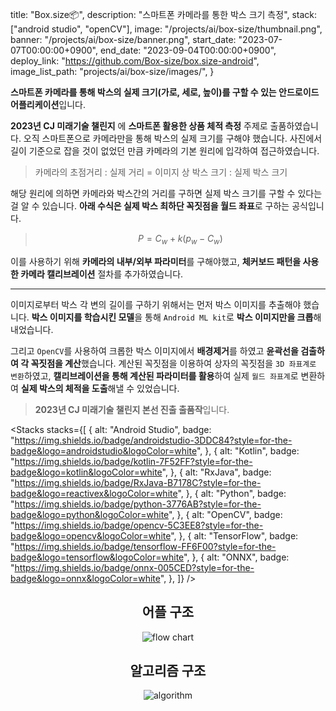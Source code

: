 
  title: "Box.size📦",
  description: "스마트폰 카메라를 통한 박스 크기 측정",
  stack: ["android studio", "openCV"],
  image: "/projects/ai/box-size/thumbnail.png",
  banner: "/projects/ai/box-size/banner.png",
  start_date: "2023-07-07T00:00:00+0900",
  end_date: "2023-09-04T00:00:00+0900",
  deploy_link: "https://github.com/Box-size/box.size-android",
  image_list_path: "projects/ai/box-size/images/",
}

**스마트폰 카메라를 통해 박스의 실제 크기(가로, 세로, 높이)를 구할 수 있는 안드로이드 어플리케이션**입니다.

**2023년 CJ 미래기술 챌린지** 에 **스마트폰 활용한 상품 체적 측정** 주제로 출품하였습니다. 오직 스마트폰으로 카메라만을 통해 박스의 실제 크기를 구해야 했습니다. 사진에서 길이 기준으로 잡을 것이 없었던 만큼 카메라의 기본 원리에 입각하여 접근하였습니다.

> 카메라의 초점거리 : 실제 거리 = 이미지 상 박스 크기 : 실제 박스 크기

해당 원리에 의하면 카메라와 박스간의 거리를 구하면 실제 박스 크기를 구할 수 있다는 걸 알 수 있습니다. **아래 수식은 실제 박스 최하단 꼭짓점을 월드 좌표**로 구하는 공식입니다.

> $$
> P = C_w + k(p_w - C_w)
> $$

이를 사용하기 위해 **카메라의 내부/외부 파라미터**를 구해야했고, **체커보드 패턴을 사용한 카메라 캘리브레이션** 절차를 추가하였습니다.

---

이미지로부터 박스 각 변의 길이를 구하기 위해서는 먼저 박스 이미지를 추출해야 했습니다. **박스 이미지를 학습시킨 모델**을 통해 `Android ML kit`로 **박스 이미지만을 크롭**해내었습니다.

그리고 `OpenCV`를 사용하여 크롭한 박스 이미지에서 **배경제거**를 하였고 **윤곽선을 검출하여 각 꼭짓점을 계산**했습니다. 계산된 꼭짓점을 이용하여 상자의 꼭짓점을 `3D 좌표계로 변환`하였고, **캘리브레이션을 통해 계산된 파라미터를 활용**하여 실제 `월드 좌표계`로 변환하여 **실제 박스의 체적을 도출**해낼 수 있었습니다.

> **2023년 CJ 미래기술 챌린지 본선 진출 출품작**입니다.

<Stacks
  stacks={[
    {
      alt: "Android Studio",
      badge: "https://img.shields.io/badge/androidstudio-3DDC84?style=for-the-badge&logo=androidstudio&logoColor=white",
    },
    {
      alt: "Kotlin",
      badge: "https://img.shields.io/badge/kotlin-7F52FF?style=for-the-badge&logo=kotlin&logoColor=white",
    },
    {
      alt: "RxJava",
      badge: "https://img.shields.io/badge/RxJava-B7178C?style=for-the-badge&logo=reactivex&logoColor=white",
    },
    {
      alt: "Python",
      badge: "https://img.shields.io/badge/python-3776AB?style=for-the-badge&logo=python&logoColor=white",
    },
    {
      alt: "OpenCV",
      badge: "https://img.shields.io/badge/opencv-5C3EE8?style=for-the-badge&logo=opencv&logoColor=white",
    },
    {
      alt: "TensorFlow",
      badge: "https://img.shields.io/badge/tensorflow-FF6F00?style=for-the-badge&logo=tensorflow&logoColor=white",
    },
    {
      alt: "ONNX",
      badge: "https://img.shields.io/badge/onnx-005CED?style=for-the-badge&logo=onnx&logoColor=white",
    },
  ]}
/>

<div align="center">

## 어플 구조

![flow chart](/projects/ai/box-size/flow-chart.png)

## 알고리즘 구조

![algorithm](/projects/ai/box-size/algorithm.png)

</div>

<MemberContainer>
  <MemberGrid
    members={[
      {
        imageSrc: "https://github.com/ssigner.png",
        link: "https://github.com/ssigner",
        name: "김종훈(팀장)",
        description: "캘리브레이션 / 거리 계산 알고리즘 개발",
      },
      {
        imageSrc: "https://github.com/jagaldol.png",
        link: "https://github.com/jagaldol",
        name: "안혜준",
        description: "인공지능 및 꼭짓점 검출 알고리즘 개발",
      },
      {
        imageSrc: "https://github.com/gogumac.png",
        link: "https://github.com/gogumac",
        name: "김유빈",
        description: "ML kit 객체 인식 및 어플 기능 개발",
      },
      {
        imageSrc: "https://github.com/jihoon5916.png",
        link: "https://github.com/jihoon5916",
        name: "김지훈",
        description: "알고리즘 개발",
      },
    ]}
  />
</MemberContainer>
